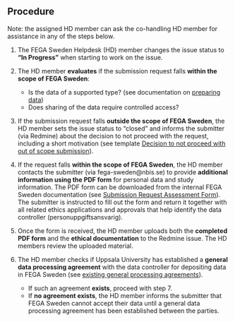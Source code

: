 ## Procedure 

Note: the assigned HD member can ask the co-handling HD member for assistance in any of the steps below.

1.  The FEGA Sweden Helpdesk (HD) member changes the issue status to **“In Progress”** when starting to work on the issue.

2.  The HD member **evaluates** if the submission request falls **within the scope of FEGA Sweden**:

    -   Is the data of a supported type? (see documentation on [preparing data](https://fega.nbis.se/submission/preparing-data.html))
    -   Does sharing of the data require controlled access?

3.  If the submission request falls **outside the scope of FEGA Sweden**, the HD member sets the issue status to “closed” and informs the submitter (via Redmine) about the decision to not proceed with the request, including a short motivation (see template [Decision to not proceed with out of scope submission](../text-templates/submission-text-templates.html#decision-to-not-proceed-with-out-of-scope-submission)).

4.  If the request falls **within the scope of FEGA Sweden**, the HD member contacts the submitter (via fega-sweden@nbis.se) to provide **additional information using the PDF form** for personal data and study information. The PDF form can be downloaded from the internal FEGA Sweden documentation (see [Submission Request Assessment Form](https://drive.google.com/drive/folders/1uFLk4j5dl4jRE5JGoKNuJJsNhQ1ydotL)). The submitter is instructed to fill out the form and return it together with all related ethics applications and approvals that help identify the data controller (personuppgiftsansvarig).

5.  Once the form is received, the HD member uploads both the **completed PDF form** and the **ethical documentation** to the Redmine issue. The HD members review the uploaded material.

6.  The HD member checks if Uppsala University has established a **general data processing agreement** with the data controller for depositing data in FEGA Sweden (see [existing general processing agreements](https://fega.nbis.se/submission/complying-with-gdpr.html#do-you-have-a-data-processing-agreement-with-us)). 

    - If such an agreement **exists**, proceed with step 7.
    - If **no agreement exists**, the HD member informs the submitter that FEGA Sweden cannot accept their data until a general data processing agreement has been established between the parties.
